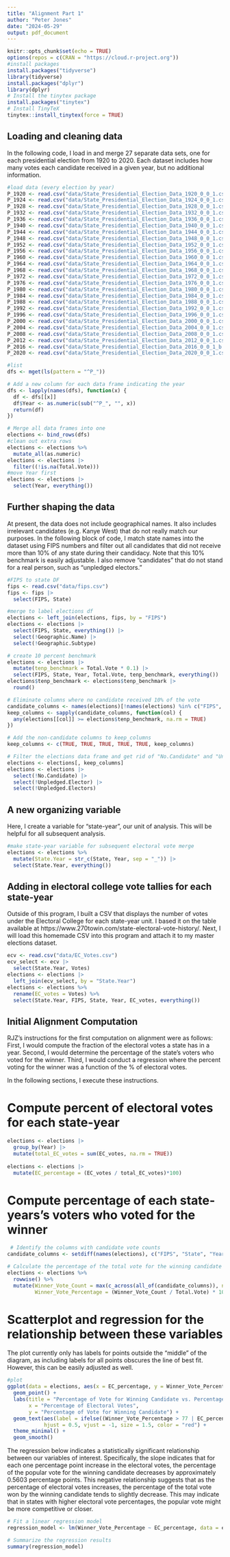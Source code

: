 ```yaml
---
title: "Alignment Part 1"
author: "Peter Jones"
date: "2024-05-29"
output: pdf_document
---
```


```r
knitr::opts_chunk$set(echo = TRUE)
options(repos = c(CRAN = "https://cloud.r-project.org"))
#install packages
install.packages("tidyverse")
library(tidyverse)
install.packages("dplyr")
library(dplyr)
# Install the tinytex package
install.packages("tinytex")
# Install TinyTeX
tinytex::install_tinytex(force = TRUE)
```

## Loading and cleaning data

In the following code, I load in and merge 27 separate data sets, one for each presidential election from 1920 to 2020. Each dataset includes how many votes each candidate received in a given year, but no additional information.

```r
#load data (every election by year)
P_1920 <- read.csv("data/State_Presidential_Election_Data_1920_0_0_1.csv")
P_1924 <- read.csv("data/State_Presidential_Election_Data_1924_0_0_1.csv")
P_1928 <- read.csv("data/State_Presidential_Election_Data_1928_0_0_1.csv")
P_1932 <- read.csv("data/State_Presidential_Election_Data_1932_0_0_1.csv")
P_1936 <- read.csv("data/State_Presidential_Election_Data_1936_0_0_1.csv")
P_1940 <- read.csv("data/State_Presidential_Election_Data_1940_0_0_1.csv")
P_1944 <- read.csv("data/State_Presidential_Election_Data_1944_0_0_1.csv")
P_1948 <- read.csv("data/State_Presidential_Election_Data_1948_0_0_1.csv")
P_1952 <- read.csv("data/State_Presidential_Election_Data_1952_0_0_1.csv")
P_1956 <- read.csv("data/State_Presidential_Election_Data_1956_0_0_1.csv")
P_1960 <- read.csv("data/State_Presidential_Election_Data_1960_0_0_1.csv")
P_1964 <- read.csv("data/State_Presidential_Election_Data_1964_0_0_1.csv")
P_1968 <- read.csv("data/State_Presidential_Election_Data_1968_0_0_1.csv")
P_1972 <- read.csv("data/State_Presidential_Election_Data_1972_0_0_1.csv")
P_1976 <- read.csv("data/State_Presidential_Election_Data_1976_0_0_1.csv")
P_1980 <- read.csv("data/State_Presidential_Election_Data_1980_0_0_1.csv")
P_1984 <- read.csv("data/State_Presidential_Election_Data_1984_0_0_1.csv")
P_1988 <- read.csv("data/State_Presidential_Election_Data_1988_0_0_1.csv")
P_1992 <- read.csv("data/State_Presidential_Election_Data_1992_0_0_1.csv")
P_1996 <- read.csv("data/State_Presidential_Election_Data_1996_0_0_1.csv")
P_2000 <- read.csv("data/State_Presidential_Election_Data_2000_0_0_1.csv")
P_2004 <- read.csv("data/State_Presidential_Election_Data_2004_0_0_1.csv")
P_2008 <- read.csv("data/State_Presidential_Election_Data_2008_0_0_1.csv")
P_2012 <- read.csv("data/State_Presidential_Election_Data_2012_0_0_1.csv")
P_2016 <- read.csv("data/State_Presidential_Election_Data_2016_0_0_1_b.csv")
P_2020 <- read.csv("data/State_Presidential_Election_Data_2020_0_0_1.csv")

#list
dfs <- mget(ls(pattern = "^P_"))

# Add a new column for each data frame indicating the year
dfs <- lapply(names(dfs), function(x) {
  df <- dfs[[x]]
  df$Year <- as.numeric(sub("^P_", "", x))
  return(df)
})

# Merge all data frames into one
elections <- bind_rows(dfs)
#clean out extra rows
elections <- elections %>%
  mutate_all(as.numeric)
elections <- elections |>
  filter((!is.na(Total.Vote)))
#move Year first
elections <- elections |> 
  select(Year, everything())
```

## Further shaping the data

At present, the data does not include geographical names. It also includes irrelevant candidates (e.g. Kanye West) that do not really match our purposes. In the following block of code, I match state names into the dataset using FIPS numbers and filter out all candidates that did not receive more than 10% of any state during their candidacy. Note that this 10% benchmark is easily adjustable. I also remove "candidates" that do not stand for a real person, such as "unpledged electors."

```r
#FIPS to state DF
fips <- read.csv("data/fips.csv")
fips <- fips |>
  select(FIPS, State)

#merge to label elections df
elections <- left_join(elections, fips, by = "FIPS")
elections <- elections |>
  select(FIPS, State, everything()) |>
  select(!Geographic.Name) |>
  select(!Geographic.Subtype)

# create 10 percent benchmark
elections <- elections |>
  mutate(tenp_benchmark = Total.Vote * 0.1) |>
  select(FIPS, State, Year, Total.Vote, tenp_benchmark, everything())
elections$tenp_benchmark <- elections$tenp_benchmark |>
  round()

# Eliminate columns where no candidate received 10% of the vote
candidate_columns <- names(elections)[!names(elections) %in% c("FIPS", "State", "Year", "Total.Vote", "tenp_benchmark")]
keep_columns <- sapply(candidate_columns, function(col) {
  any(elections[[col]] >= elections$tenp_benchmark, na.rm = TRUE)
})

# Add the non-candidate columns to keep_columns
keep_columns <- c(TRUE, TRUE, TRUE, TRUE, TRUE, keep_columns)

# Filter the elections data frame and get rid of "No.Candidate" and "Unpledged.Elector"
elections <- elections[, keep_columns]
elections <- elections |>
  select(!No.Candidate) |>
  select(!Unpledged.Elector) |>
  select(!Unpledged.Electors)
```

## A new organizing variable

Here, I create a variable for "state-year", our unit of analysis. This will be helpful for all subsequent analysis.

```r
#make state-year variable for subsequent electoral vote merge
elections <- elections %>%
  mutate(State.Year = str_c(State, Year, sep = "_")) |>
  select(State.Year, everything())

```

## Adding in electoral college vote tallies for each state-year

Outside of this program, I built a CSV that displays the number of votes under the Electoral College for each state-year unit. I based it on the table available at https://www.270towin.com/state-electoral-vote-history/. Next, I will load this homemade CSV into this program and attach it to my master elections dataset.

```r

ecv <- read.csv("data/EC_Votes.csv")
ecv_select <- ecv |>
  select(State.Year, Votes)
elections <- elections |>
  left_join(ecv_select, by = "State.Year")
elections <- elections %>%
  rename(EC_votes = Votes) %>%
  select(State.Year, FIPS, State, Year, EC_votes, everything())

```

## Initial Alignment Computation

RJZ's instructions for the first computation on alignment were as follows: First, I would compute the fraction of the electoral votes a state has in a year. Second, I would determine the percentage of the state’s voters who voted for the winner. Third, I would conduct a regression where the percent voting for the winner was a function of the % of electoral votes.

In the following sections, I execute these instructions.

# Compute percent of electoral votes for each state-year

```r
elections <- elections |>
  group_by(Year) |>
  mutate(total_EC_votes = sum(EC_votes, na.rm = TRUE)) 
 
elections <- elections |>
  mutate(EC_percentage = (EC_votes / total_EC_votes)*100)

```

# Compute percentage of each state-years's voters who voted for the winner

```r
 # Identify the columns with candidate vote counts
candidate_columns <- setdiff(names(elections), c("FIPS", "State", "Year", "Total.Vote", "tenp_benchmark", "EC_votes", "State.Year", "Total_EC_votes"))

# Calculate the percentage of the total vote for the winning candidate
elections <- elections %>%
  rowwise() %>%
  mutate(Winner_Vote_Count = max(c_across(all_of(candidate_columns)), na.rm = TRUE),
         Winner_Vote_Percentage = (Winner_Vote_Count / Total.Vote) * 100)

```

# Scatterplot and regression for the relationship between these variables

The plot currently only has labels for points outside the "middle" of the diagram, as including labels for all points obscures the line of best fit. However, this can be easily adjusted as well.

```r
#plot
ggplot(data = elections, aes(x = EC_percentage, y = Winner_Vote_Percentage)) +
  geom_point() +
  labs(title = "Percentage of Vote for Winning Candidate vs. Percentage of Electoral Votes",
       x = "Percentage of Electoral Votes",
       y = "Percentage of Vote for Winning Candidate") +
  geom_text(aes(label = ifelse((Winner_Vote_Percentage > 77 | EC_percentage > 5) | Winner_Vote_Percentage < 40 | (EC_percentage > 3.75 & Winner_Vote_Percentage > 70), State.Year, "")),
            hjust = 0.5, vjust = -1, size = 1.5, color = "red") +
  theme_minimal() +
  geom_smooth()
```

The regression below indicates a statistically significant relationship between our variables of interest. Specifically, the slope indicates that for each one percentage point increase in the electoral votes, the percentage of the popular vote for the winning candidate decreases by approximately 0.5603 percentage points. This negative relationship suggests that as the percentage of electoral votes increases, the percentage of the total vote won by the winning candidate tends to slightly decrease. This may indicate that in states with higher electoral vote percentages, the popular vote might be more competitive or closer.

```r
# Fit a linear regression model
regression_model <- lm(Winner_Vote_Percentage ~ EC_percentage, data = elections)

# Summarize the regression results
summary(regression_model)
```



